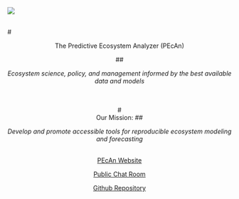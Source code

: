  

![](PecanLogo.png)
<br>
</br>

# <center>The Predictive Ecosystem Analyzer (PEcAn) 



## <center>*Ecosystem science, policy, and management informed by the best available data and models*


<br>
</br>
# <center> Our Mission:
##<center>*Develop and promote accessible tools for reproducible ecosystem modeling and forecasting*
<br>
</br>


<center> [PEcAn Website](http://pecanproject.github.io/)

<center> [Public Chat Room](https://gitter.im/PecanProject/pecan)

<center> [Github Repository](https://github.com/PecanProject/pecan)

